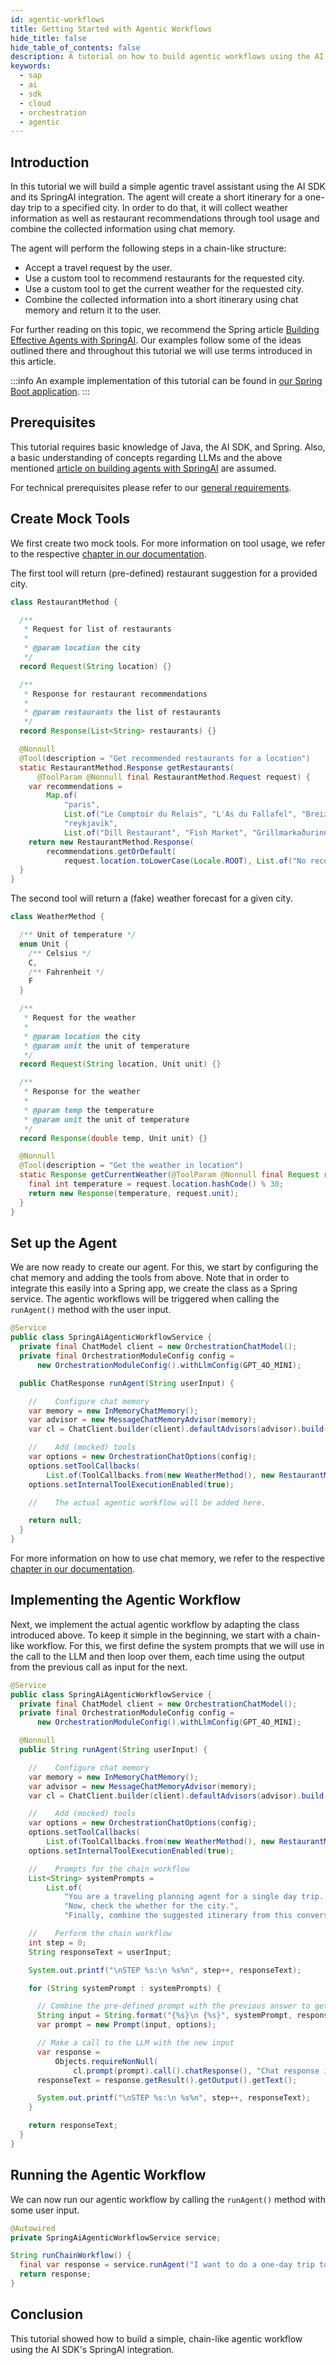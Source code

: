```yaml
---
id: agentic-workflows
title: Getting Started with Agentic Workflows
hide_title: false
hide_table_of_contents: false
description: A tutorial on how to build agentic workflows using the AI SDK.
keywords:
  - sap
  - ai
  - sdk
  - cloud
  - orchestration
  - agentic
---
```


## Introduction

In this tutorial we will build a simple agentic travel assistant using the AI SDK and its SpringAI integration.
The agent will create a short itinerary for a one-day trip to a specified city.
In order to do that, it will collect weather information as well as restaurant recommendations through tool usage and combine the collected information using chat memory.

The agent will perform the following steps in a chain-like structure:
- Accept a travel request by the user.
- Use a custom tool to recommend restaurants for the requested city.
- Use a custom tool to get the current weather for the requested city.
- Combine the collected information into a short itinerary using chat memory and return it to the user.

For further reading on this topic, we recommend the Spring article [Building Effective Agents with SpringAI](https://spring.io/blog/2025/01/21/spring-ai-agentic-patterns).
Our examples follow some of the ideas outlined there and throughout this tutorial we will use terms introduced in this article.

:::info
An example implementation of this tutorial can be found in [our Spring Boot application](https://github.com/SAP/ai-sdk-java/tree/main/sample-code/spring-app/src/main/java/com/sap/ai/sdk/app/services/SpringAiAgenticWorkflowService.java).
:::

## Prerequisites

This tutorial requires basic knowledge of Java, the AI SDK, and Spring.
Also, a basic understanding of concepts regarding LLMs and the above mentioned [article on building agents with SpringAI](https://spring.io/blog/2025/01/21/spring-ai-agentic-patterns) are assumed.

For technical prerequisites please refer to our [general requirements](../overview-cloud-sdk-for-ai-java#general-requirements).

## Create Mock Tools

We first create two mock tools.
For more information on tool usage, we refer to the respective [chapter in our documentation](../spring-ai/orchestration#tool-calling).

The first tool will return (pre-defined) restaurant suggestion for a provided city.

```java
class RestaurantMethod {

  /**
   * Request for list of restaurants
   *
   * @param location the city
   */
  record Request(String location) {}

  /**
   * Response for restaurant recommendations
   *
   * @param restaurants the list of restaurants
   */
  record Response(List<String> restaurants) {}

  @Nonnull
  @Tool(description = "Get recommended restaurants for a location")
  static RestaurantMethod.Response getRestaurants(
      @ToolParam @Nonnull final RestaurantMethod.Request request) {
    var recommendations =
        Map.of(
            "paris",
            List.of("Le Comptoir du Relais", "L'As du Fallafel", "Breizh Café"),
            "reykjavik",
            List.of("Dill Restaurant", "Fish Market", "Grillmarkaðurinn"));
    return new RestaurantMethod.Response(
        recommendations.getOrDefault(
            request.location.toLowerCase(Locale.ROOT), List.of("No recommendations for this city.")));
  }
}
```

The second tool will return a (fake) weather forecast for a given city.

```java
class WeatherMethod {

  /** Unit of temperature */
  enum Unit {
    /** Celsius */
    C,
    /** Fahrenheit */
    F
  }

  /**
   * Request for the weather
   *
   * @param location the city
   * @param unit the unit of temperature
   */
  record Request(String location, Unit unit) {}

  /**
   * Response for the weather
   *
   * @param temp the temperature
   * @param unit the unit of temperature
   */
  record Response(double temp, Unit unit) {}

  @Nonnull
  @Tool(description = "Get the weather in location")
  static Response getCurrentWeather(@ToolParam @Nonnull final Request request) {
    final int temperature = request.location.hashCode() % 30;
    return new Response(temperature, request.unit);
  }
}
```

## Set up the Agent

We are now ready to create our agent.
For this, we start by configuring the chat memory and adding the tools from above.
Note that in order to integrate this easily into a Spring app, we create the class as a Spring service.
The agentic workflows will be triggered when calling the `runAgent()` method with the user input.

```java
@Service
public class SpringAiAgenticWorkflowService {
  private final ChatModel client = new OrchestrationChatModel();
  private final OrchestrationModuleConfig config =
      new OrchestrationModuleConfig().withLlmConfig(GPT_4O_MINI);

  public ChatResponse runAgent(String userInput) {

    //    Configure chat memory
    var memory = new InMemoryChatMemory();
    var advisor = new MessageChatMemoryAdvisor(memory);
    var cl = ChatClient.builder(client).defaultAdvisors(advisor).build();

    //    Add (mocked) tools
    var options = new OrchestrationChatOptions(config);
    options.setToolCallbacks(
        List.of(ToolCallbacks.from(new WeatherMethod(), new RestaurantMethod())));
    options.setInternalToolExecutionEnabled(true);

    //    The actual agentic workflow will be added here.

    return null;
  }
}
```

For more information on how to use chat memory, we refer to the respective [chapter in our documentation](../spring-ai/orchestration#chat-memory).

## Implementing the Agentic Workflow

Next, we implement the actual agentic workflow by adapting the class introduced above.
To keep it simple in the beginning, we start with a chain-like workflow.
For this, we first define the system prompts that we will use in the call to the LLM and then loop over them, each time using the output from the previous call as input for the next.

```java
@Service
public class SpringAiAgenticWorkflowService {
  private final ChatModel client = new OrchestrationChatModel();
  private final OrchestrationModuleConfig config =
      new OrchestrationModuleConfig().withLlmConfig(GPT_4O_MINI);

  @Nonnull
  public String runAgent(String userInput) {

    //    Configure chat memory
    var memory = new InMemoryChatMemory();
    var advisor = new MessageChatMemoryAdvisor(memory);
    var cl = ChatClient.builder(client).defaultAdvisors(advisor).build();

    //    Add (mocked) tools
    var options = new OrchestrationChatOptions(config);
    options.setToolCallbacks(
        List.of(ToolCallbacks.from(new WeatherMethod(), new RestaurantMethod())));
    options.setInternalToolExecutionEnabled(true);

    //    Prompts for the chain workflow
    List<String> systemPrompts =
        List.of(
            "You are a traveling planning agent for a single day trip. Where appropriate, use the provided tools. First, start by suggesting some restaurants for the mentioned city.",
            "Now, check the whether for the city.",
            "Finally, combine the suggested itinerary from this conversation into a short, one-sentence plan for the day trip.");

    //    Perform the chain workflow
    int step = 0;
    String responseText = userInput;

    System.out.printf("\nSTEP %s:\n %s%n", step++, responseText);

    for (String systemPrompt : systemPrompts) {

      // Combine the pre-defined prompt with the previous answer to get the new input
      String input = String.format("{%s}\n {%s}", systemPrompt, responseText);
      var prompt = new Prompt(input, options);

      // Make a call to the LLM with the new input
      var response =
          Objects.requireNonNull(
              cl.prompt(prompt).call().chatResponse(), "Chat response is null in step " + step);
      responseText = response.getResult().getOutput().getText();

      System.out.printf("\nSTEP %s:\n %s%n", step++, responseText);
    }

    return responseText;
  }
}
```

## Running the Agentic Workflow

We can now run our agentic workflow by calling the `runAgent()` method with some user input.

```java
@Autowired
private SpringAiAgenticWorkflowService service;

String runChainWorkflow() {
  final var response = service.runAgent("I want to do a one-day trip to Paris. Help me make an itinerary, please");
  return response;
}
```

## Conclusion

This tutorial showed how to build a simple, chain-like agentic workflow using the AI SDK's SpringAI integration.
